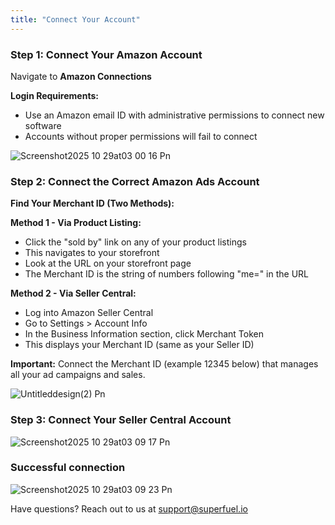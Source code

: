 ```yaml
---
title: "Connect Your Account"
---
```


### Step 1: Connect Your Amazon Account

Navigate to **Amazon Connections**

**Login Requirements:**

- Use an Amazon email ID with administrative permissions to connect new software
- Accounts without proper permissions will fail to connect

![Screenshot2025 10 29at03 00 16 Pn](/images/Screenshot2025-10-29at03.00.16.png)

### Step 2: Connect the Correct Amazon Ads Account

**Find Your Merchant ID (Two Methods):**

**Method 1 - Via Product Listing:**

- Click the "sold by" link on any of your product listings
- This navigates to your storefront
- Look at the URL on your storefront page
- The Merchant ID is the string of numbers following "me=" in the URL

**Method 2 - Via Seller Central:**

- Log into Amazon Seller Central
- Go to Settings \> Account Info
- In the Business Information section, click Merchant Token
- This displays your Merchant ID (same as your Seller ID)

**Important:** Connect the Merchant ID (example 12345 below) that manages all your ad campaigns and sales.

![Untitleddesign(2) Pn](/images/Untitleddesign\(2\).png)

### Step 3: Connect Your Seller Central Account

![Screenshot2025 10 29at03 09 17 Pn](/images/Screenshot2025-10-29at03.09.17.png)

### **Successful connection**

![Screenshot2025 10 29at03 09 23 Pn](/images/Screenshot2025-10-29at03.09.23.png)

Have questions? Reach out to us at [support@superfuel.io](mailto:support@superfuel.io)